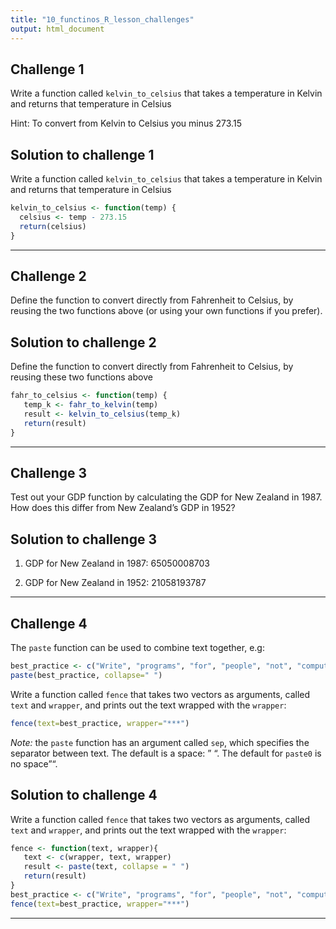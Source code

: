 ```yaml
---
title: "10_functinos_R_lesson_challenges"
output: html_document
---
```


## Challenge 1

Write a function called `kelvin_to_celsius` that takes a temperature in Kelvin
and returns that temperature in Celsius

Hint: To convert from Kelvin to Celsius you minus 273.15

## Solution to challenge 1

Write a function called `kelvin_to_celsius` that takes a temperature in Kelvin
and returns that temperature in Celsius

```r
kelvin_to_celsius <- function(temp) {
  celsius <- temp - 273.15
  return(celsius)
}
```

---

## Challenge 2

Define the function to convert directly from Fahrenheit to Celsius,
by reusing the two functions above (or using your own functions if you prefer).


## Solution to challenge 2

Define the function to convert directly from Fahrenheit to Celsius,
by reusing these two functions above


```r
fahr_to_celsius <- function(temp) {
   temp_k <- fahr_to_kelvin(temp)
   result <- kelvin_to_celsius(temp_k)
   return(result)
}
```


---


## Challenge 3

Test out your GDP function by calculating the GDP for New Zealand in 1987. How
does this differ from New Zealand's GDP in 1952?

## Solution to challenge 3

1. GDP for New Zealand in 1987: 65050008703

2. GDP for New Zealand in 1952: 21058193787

---

## Challenge 4

The `paste` function can be used to combine text together, e.g:

```r
best_practice <- c("Write", "programs", "for", "people", "not", "computers")
paste(best_practice, collapse=" ")
```

Write a function called `fence` that takes two vectors as arguments, called
`text` and `wrapper`, and prints out the text wrapped with the `wrapper`:

```r
fence(text=best_practice, wrapper="***")
```

*Note:* the `paste` function has an argument called `sep`, which specifies the
separator between text. The default is a space: " ". The default for `paste0`
is no space "".


## Solution to challenge 4

Write a function called `fence` that takes two vectors as arguments, called
`text` and `wrapper`, and prints out the text wrapped with the `wrapper`:

```r
fence <- function(text, wrapper){
   text <- c(wrapper, text, wrapper)
   result <- paste(text, collapse = " ")
   return(result)
}
best_practice <- c("Write", "programs", "for", "people", "not", "computers")
fence(text=best_practice, wrapper="***")
```

---

